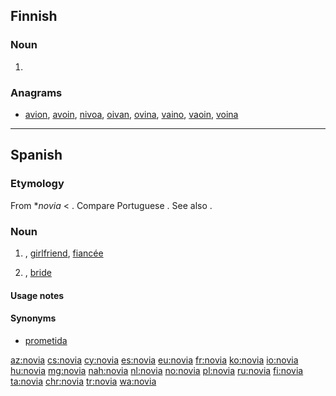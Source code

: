 ==Finnish==

===Noun===
{{head|fi|noun form}}

# {{fi-form of|case=partitive|pl=plural|nova}}

===Anagrams===
* [[avion#Finnish|avion]], [[avoin#Finnish|avoin]], [[nivoa#Finnish|nivoa]], [[oivan#Finnish|oivan]], [[ovina#Finnish|ovina]], [[vaino#Finnish|vaino]], [[vaoin#Finnish|vaoin]], [[voina#Finnish|voina]]

----

==Spanish==

===Etymology===
From {{etyl|VL.|es}} *''novia'' < {{etyl|la|es}} {{term|nova|lang=la}}. Compare Portuguese {{term|noiva|lang=pt}}. See also {{term|novio|lang=es}}.

===Noun===
{{es-noun|f|m=novio}}

# {{feminine noun of|novio|lang=es}}, [[girlfriend]], [[fiancée]]
# {{context|wedding|lang=es}} {{feminine noun of|novio|lang=es}}, [[bride]]

====Usage notes====
{{es-note-noun-mf|novio}}

====Synonyms====
* [[prometida]] {{g|f}}

[[az:novia]]
[[cs:novia]]
[[cy:novia]]
[[es:novia]]
[[eu:novia]]
[[fr:novia]]
[[ko:novia]]
[[io:novia]]
[[hu:novia]]
[[mg:novia]]
[[nah:novia]]
[[nl:novia]]
[[no:novia]]
[[pl:novia]]
[[ru:novia]]
[[fi:novia]]
[[ta:novia]]
[[chr:novia]]
[[tr:novia]]
[[wa:novia]]